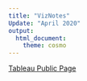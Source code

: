 ---
title: "VizNotes"
Update: "April 2020"
output: 
  html_document:
    theme: cosmo
---

[Tableau Public Page](https://public.tableau.com/profile/wes.stukenbroeker#!/)
